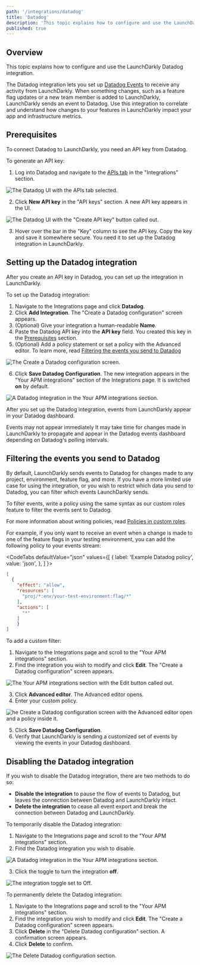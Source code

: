```yaml
---
path: '/integrations/datadog'
title: 'Datadog'
description: 'This topic explains how to configure and use the LaunchDarkly Datadog integration to set up Datadog Events to receive activity from LaunchDarkly.'
published: true
---
```


## Overview

This topic explains how to configure and use the LaunchDarkly Datadog integration.

The Datadog integration lets you set up [Datadog Events](https://docs.datadoghq.com/api/?lang=bash#events) to receive any activity from LaunchDarkly. When something changes, such as a feature flag updates or a new team member is added to LaunchDarkly, LaunchDarkly sends an event to Datadog. Use this integration to correlate and understand how changes to your features in LaunchDarkly impact your app and infrastructure metrics.

## Prerequisites

To connect Datadog to LaunchDarkly, you need an API key from Datadog.

To generate an API key:

1. Log into Datadog and navigate to the [APIs tab](https://app.datadoghq.com/account/settings#api) in the "Integrations" section.

![The Datadog UI with the APIs tab selected.](../images/datadog-api-tab.png)

2. Click **New API key** in the "API keys" section. A new API key appears in the UI.

![The Datadog UI with the "Create API key" button called out.](../images/datadog-create-api-key-callout.png)

3. Hover over the bar in the "Key" column to see the API key. Copy the key and save it somewhere secure. You need it to set up the Datadog integration in LaunchDarkly.

## Setting up the Datadog integration

After you create an API key in Datadog, you can set up the integration in LaunchDarkly.

To set up the Datadog integration:

1. Navigate to the Integrations page and click **Datadog**.
2. Click **Add Integration**. The "Create a Datadog configuration" screen appears.
3. (Optional) Give your integration a human-readable **Name**.
4. Paste the Datadog API key into the **API key** field. You created this key in the [Prerequisites](#prerequisites) section.
5. (Optional) Add a policy statement or set a policy with the Advanced editor. To learn more, read [Filtering the events you send to Datadog](#filtering-the-events-you-send-to-datadog)

![The Create a Datadog configuration screen.](../images/datadog-config.png)

6. Click **Save Datadog Configuration**. The new integration appears in the "Your APM integrations" section of the Integrations page. It is switched **on** by default.

![A Datadog integration in the Your APM integrations section.](../images/datadog-integration.png)

After you set up the Datadog integration, events from LaunchDarkly appear in your Datadog dashboard.

<Callout intent="info">
  <CalloutTitle>Events may not appear immediately</CalloutTitle>
  <CalloutDescription>
    It may take time for changes made in LaunchDarkly to propagate and appear in the Datadog events dashboard depending
    on Datadog's polling intervals.
  </CalloutDescription>
</Callout>

## Filtering the events you send to Datadog

By default, LaunchDarkly sends events to Datadog for changes made to any project, environment, feature flag, and more. If you have a more limited use case for using the integration, or you wish to restrict which data you send to Datadog, you can filter which events LaunchDarkly sends.

To filter events, write a policy using the same syntax as our custom roles feature to filter the events sent to Datadog.

For more information about writing policies, read [Policies in custom roles](/home/account-security/custom-roles/policies).

For example, if you only want to receive an event when a change is made to one of the feature flags in your testing environment, you can add the following policy to your events stream:

<CodeTabs
  defaultValue="json"
  values={[
    { label: 'Example Datadog policy', value: 'json', },
  ]
}>

<CodeTabItem value="json">

```json
[
  {
    "effect": "allow",
    "resources": [
      "proj/*:env/your-test-environment:flag/*"
    ],
    "actions": [
      "*"
    ]
	}
]
```

</CodeTabItem>
</CodeTabs>

To add a custom filter:

1. Navigate to the Integrations page and scroll to the "Your APM integrations" section.
2. Find the integration you wish to modify and click **Edit**. The "Create a Datadog configuration" screen appears.

![The Your APM integrations section with the Edit button called out.](../images/datadog-integration-edit-callout.png)

3. Click **Advanced editor**. The Advanced editor opens.
4. Enter your custom policy.

![he Create a Datadog configuration screen with the Advanced editor open and a policy inside it.](../images/datadog-custom-policy.png)

5. Click **Save Datadog Configuration**.
6. Verify that LaunchDarkly is sending a customized set of events by viewing the events in your Datadog dashboard.

## Disabling the Datadog integration

If you wish to disable the Datadog integration, there are two methods to do so:

- **Disable the integration** to pause the flow of events to Datadog, but leaves the connection between Datadog and LaunchDarkly intact.
- **Delete the integration** to cease all event export and break the connection between Datadog and LaunchDarkly.

To temporarily disable the Datadog integration:

1. Navigate to the Integrations page and scroll to the "Your APM integrations" section.
2. Find the Datadog integration you wish to disable.

![A Datadog integration in the Your APM integrations section.](../images/datadog-integration.png)

3. Click the toggle to turn the integration **off**.

![The integration toggle set to Off.](../images/datadog-integration-toggle-off.png)

To permanently delete the Datadog integration:

1. Navigate to the Integrations page and scroll to the "Your APM integrations" section.
2. Find the integration you wish to modify and click **Edit**. The "Create a Datadog configuration" screen appears.
3. Click **Delete** in the "Delete Datadog configuration" section. A confirmation screen appears.
4. Click **Delete** to confirm.

![The Delete Datadog configuration section.](../images/datadog-delete.png)

